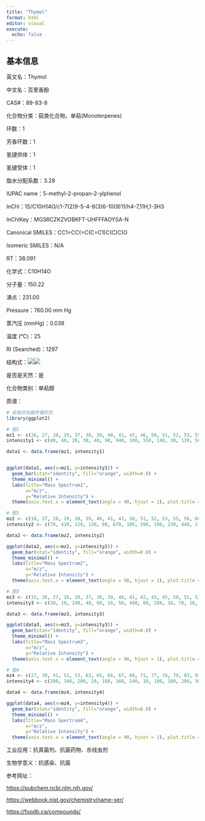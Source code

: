 ```yaml
---
title: "Thymol"
format: html
editor: visual
execute: 
  echo: false
---
```


## 基本信息

英文名：Thymol

中文名：百里香酚

CAS#：89-83-8

化合物分类：萜类化合物，单萜(Monoterpenes)

环数：1

芳香环数：1

氢键供体：1

氢键受体：1

脂水分配系数：3.28

IUPAC name：5-methyl-2-propan-2-ylphenol

InChl：1S/C10H14O/c1-7(2)9-5-4-8(3)6-10(9)11/h4-7,11H,1-3H3

InChlKey：MGSRCZKZVOBKFT-UHFFFAOYSA-N

Canonical SMILES：CC1=CC(=C(C=C1)C(C)C)O

Isomeric SMILES：N/A

RT：38.091

化学式：C10H14O

分子量：150.22

沸点：231.00

Pressure：760.00 mm Hg

蒸汽压 (mmHg)：0.038

温度 (℃)：25

RI (Searched)：1297

结构式：![](images/Thymol-1.png)![](images/Thymol-2.png)

是否是天然：是

化合物类别：单萜醇

质谱：

```r
# 安装并加载所需的包
library(ggplot2)

# 图1
mz1 <- c(26, 27, 28, 29, 37, 38, 39, 40, 41, 43, 46, 50, 51, 52, 53, 55, 57, 58, 61, 62, 63, 64, 65, 66, 67, 68, 69, 74, 75, 76, 77, 78, 79, 80, 81, 83, 85, 87, 89, 90, 91, 92, 93, 94, 95, 101, 102, 103, 104, 105, 106, 107, 108, 109, 113, 114, 115, 116, 117, 118, 119, 120, 121, 128, 129, 131, 133, 134, 135, 136, 137, 150, 151)
intensity1 <- c(40, 40, 20, 30, 40, 90, 940, 100, 550, 140, 30, 130, 560, 170, 330, 170, 30, 50, 30, 120, 240, 70, 460, 160, 250, 120, 70, 60, 120, 30, 800, 240, 490, 20, 60, 50, 40, 30, 130, 50, 1570, 190, 120, 40, 30, 40, 110, 170, 40, 430, 60, 510, 120, 170, 60, 30, 910, 280, 870, 100, 60, 60, 220, 40, 30, 60, 200, 180, 9999, 890, 40, 2480, 270)

data1 <- data.frame(mz1, intensity1)


ggplot(data1, aes(x=mz1, y=intensity1)) +
  geom_bar(stat="identity", fill="orange", width=0.8) + 
  theme_minimal() + 
  labs(title="Mass Spectrum1",
       x="m/z",
       y="Relative Intensity") + 
  theme(axis.text.x = element_text(angle = 90, hjust = 1), plot.title = element_text(hjust = 0.5))  

# 图2
mz2 <- c(18, 27, 28, 29, 38, 39, 40, 41, 43, 50, 51, 52, 53, 55, 58, 60, 62, 63, 64, 65, 66, 67, 69, 73, 74, 75, 77, 78, 79, 80, 81, 89, 90, 91, 92, 93, 94, 95, 103, 105, 106, 107, 108, 109, 115, 116, 117, 118, 119, 120, 121, 122, 131, 132, 133, 134, 135, 136, 137, 149, 150, 151, 152)
intensity2 <- c(70, 410, 120, 130, 80, 670, 100, 590, 180, 130, 440, 170, 330, 240, 60, 60, 60, 180, 80, 400, 350, 190, 50, 70, 110, 70, 750, 200, 520, 50, 50, 90, 60, 1480, 180, 90, 80, 70, 140, 400, 100, 770, 210, 240, 460, 140, 630, 90, 100, 170, 650, 350, 70, 50, 220, 170, 9999, 1020, 70, 230, 3750, 440, 20)

data2 <- data.frame(mz2, intensity2)

ggplot(data2, aes(x=mz2, y=intensity2)) +
  geom_bar(stat="identity", fill="orange", width=0.8) + 
  theme_minimal() + 
  labs(title="Mass Spectrum2",
       x="m/z",
       y="Relative Intensity") + 
  theme(axis.text.x = element_text(angle = 90, hjust = 1), plot.title = element_text(hjust = 0.5))  

# 图3
mz3 <- c(15, 26, 27, 28, 29, 37, 38, 39, 40, 41, 42, 43, 45, 50, 51, 52, 53, 54, 55, 57, 58, 59, 60, 61, 62, 63, 64, 65, 66, 67, 68, 69, 73, 74, 75, 76, 77, 78, 79, 80, 81, 86, 87, 89, 90, 91, 92, 93, 94, 95, 101, 102, 103, 104, 105, 106, 107, 108, 109, 114, 115, 116, 117, 118, 119, 120, 121, 122, 127, 128, 129, 131, 132, 133, 134, 135, 136, 137, 148, 149, 150, 151, 152)
intensity3 <- c(30, 10, 240, 40, 60, 10, 50, 480, 60, 280, 10, 70, 10, 90, 300, 110, 180, 10, 70, 60, 20, 10, 20, 10, 50, 160, 60, 300, 110, 140, 20, 20, 20, 60, 40, 30, 490, 150, 310, 30, 20, 10, 10, 90, 30, 1250, 140, 50, 30, 20, 20, 80, 100, 30, 300, 50, 490, 80, 80, 10, 850, 270, 940, 90, 50, 60, 180, 20, 10, 30, 30, 30, 20, 110, 160, 9999, 990, 60, 10, 60, 3200, 340, 20)

data3 <- data.frame(mz3, intensity3)

ggplot(data3, aes(x=mz3, y=intensity3)) +
  geom_bar(stat="identity", fill="orange", width=0.8) + 
  theme_minimal() + 
  labs(title="Mass Spectrum3",
       x="m/z",
       y="Relative Intensity") + 
  theme(axis.text.x = element_text(angle = 90, hjust = 1), plot.title = element_text(hjust = 0.5)) 

# 图4
mz4 <- c(27, 39, 41, 51, 53, 63, 65, 66, 67, 68, 71, 77, 78, 79, 83, 91, 92, 104, 106, 115, 116, 117, 134, 135, 136, 150, 151)
intensity4 <- c(200, 340, 200, 20, 180, 160, 240, 10, 180, 180, 200, 30, 180, 290, 200, 90, 150, 210, 340, 70, 260, 790, 700, 9999, 1000, 3200, 290)

data4 <- data.frame(mz4, intensity4)

ggplot(data4, aes(x=mz4, y=intensity4)) +
  geom_bar(stat="identity", fill="orange", width=0.8) + 
  theme_minimal() + 
  labs(title="Mass Spectrum4",
       x="m/z",
       y="Relative Intensity") + 
  theme(axis.text.x = element_text(angle = 90, hjust = 1), plot.title = element_text(hjust = 0.5)) 

```

工业应用：抗真菌剂、抗菌药物、杀线虫剂

生物学意义：抗感染、抗菌

参考网址：

<https://pubchem.ncbi.nlm.nih.gov/>

<https://webbook.nist.gov/chemistry/name-ser/>

<https://foodb.ca/compounds/>

